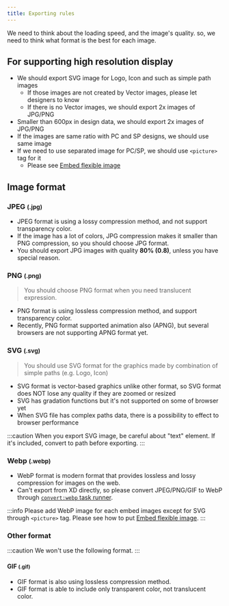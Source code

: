 ```yaml
---
title: Exporting rules
---
```


We need to think about the loading speed, and the image's quality. so, we need to think what format is the best for each image.

## For supporting high resolution display

* We should export SVG image for Logo, Icon and such as simple path images
  * If those images are not created by Vector images, please let designers to know
  * If there is no Vector images, we should export 2x images of JPG/PNG
* Smaller than 600px in design data, we should export 2x images of JPG/PNG
* If the images are same ratio with PC and SP designs, we should use same image
* If we need to use separated image for PC/SP, we should use `<picture>` tag for it
  * Please see [Embed flexible image](/docs/html/tips/picture#condition-by-image-format)


## Image format

### JPEG <small>(.jpg)</small>

* JPEG format is using a lossy compression method, and not support transparency color.
* If the image has a lot of colors, JPG compression makes it smaller than PNG compression, so you should choose JPG format.
* You should export JPG images with quality **80% (0.8)**, unless you have special reason.

### PNG <small>(.png)</small>

> You should choose PNG format when you need translucent expression.

* PNG format is using lossless compression method, and support transparency color.
* Recently, PNG format supported animation also (APNG), but several browsers are not supporting APNG format yet.

### SVG <small>(.svg)</small>

> You should use SVG format for the graphics made by combination of simple paths (e.g. Logo, Icon)

* SVG format is vector-based graphics unlike other format, so SVG format does NOT lose any quality if they are zoomed or resized
* SVG has gradation functions but it's not supported on some of browser yet
* When SVG file has complex paths data, there is a possibility to effect to browser performance

:::caution
When you export SVG image, be careful about "text" element.
If it's included, convert to path before exporting.
:::

### Webp <small>(.webp)</small>

* WebP format is modern format that provides lossless and lossy compression for images on the web.
* Can't export from XD directly, so please convert JPEG/PNG/GIF to WebP through [`convert:webp` task runner](/docs/html/task-runner/scripts/convert-webp).

:::info
Please add WebP image for each embed images except for SVG through `<picture>` tag.
Please see how to put [Embed flexible image](/docs/html/tips/picture#condition-by-image-format).
:::

### Other format

:::caution
We won't use the following format.
:::

#### GIF <small>(.gif)</small>

* GIF format is also using lossless compression method.
* GIF format is able to include only transparent color, not translucent color.
<!-- * We won't use GIF format basically, but if you need GIF animation you can choose this. -->
